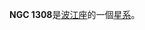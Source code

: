{{NGCInfoBox|NGCID=NGC 1308|發現者=弗里德里希·威廉·赫歇爾|發現日期=1786年9月30日|其他編號=MCG -1-9-32|曆元=J2000.0|赤經=3時22分28.5秒
|赤緯=-2°45'26"|星座=波江座|星體=星系|星等=13.7|表面亮度=13.7|藍等=14.6}}

'''NGC 1308'''是[[波江座|波江座]]的一個[[星系|星系]]。

{{NGCReference|1308}}
{{Catalogs|NGC=1308}}